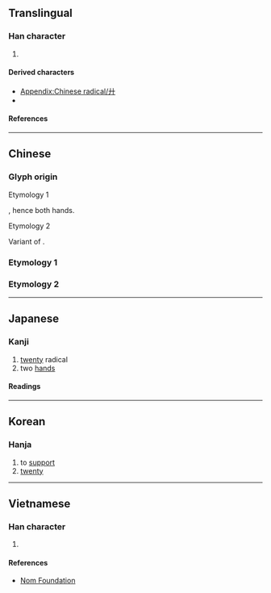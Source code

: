 {{also|廿}}
{{character info}}
{{character info|⼶}}
{{character info|0x2F890}}
==Translingual==
{{stroke order|type=animate}}

===Han character===
{{Han char|rn=55|rad=廾|as=00|sn=3|four=44000|canj=JJ,XXJJ|ids=⿻丿十,⿻𠂇丨}}

# {{mul-kangxi radical-def}}

====Derived characters====
* [[Appendix:Chinese radical/廾]]
* {{l|mul|[[𧘬]], [[灷]], [[𬌪]], [[𫌲]], [[𫙐]], [[𬶽]], [[戒]]}}

====References====
{{Han ref|kx=0353.080|dkj=09583|dj=0668.070|hdz=10513.110|uh=5EFE}}

[[Category:CJKV radicals| ]]

----

==Chinese==
{{zh-forms}}
{{zh-wp|zh:廾部|en:Radical 55}}

===Glyph origin===
{{Han etym}}
; Etymology 1
{{Han compound|𠂇|又|t1=left hand|t2=right hand|ls=ic}}, hence both hands.
; Etymology 2
Variant of {{l|zh|廿}}.

===Etymology 1===
{{zh-see|拱|a}}

===Etymology 2===
{{zh-see|廿}}

----

==Japanese==
{{wp|lang=ja|廾部}}

===Kanji===
{{ja-kanji|grade=|rs=廾00}}

# [[twenty]] radical
# two [[hands]]

====Readings====
{{ja-readings
|goon=く
|kanon=きょう<きよう
|kun=ささ-げる <!-- にじゅう<にじふ,　にじゅうあし<にじふあし -->
}}

{{attention|ja|confirm radical for "twenty"}}

----

==Korean==

===Hanja===
{{ko-hanja|받들다|받들|공}}

# to [[support]]
# [[twenty]]

----

==Vietnamese==

===Han character===
{{vi-readings|rs=廾00|reading=trấp, trập, củng}}

# {{rfdef|vi|sort=廾00}}

====References====
* [http://nomfoundation.org/common/nom_details.php?codepoint=5EFE Nom Foundation]